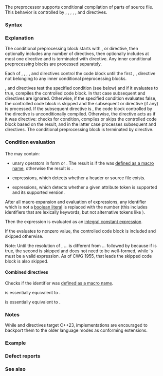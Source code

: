 {{title|Conditional inclusion}}
{{cpp/preprocessor/navbar}}
The preprocessor supports conditional compilation of parts of source file. This behavior is controlled by {{tt|#if}}, {{tt|#else}}, {{tt|#elif}}, {{tt|#ifdef}}, {{tt|#ifndef}}{{rev inl|since=c++23|, {{tt|#elifdef}}, {{tt|#elifndef}}}}, and {{tt|#endif}} directives.

===Syntax===
{{sdsc begin}}
{{sdsc|{{ttb|#if}} {{spar|expression}}|notes=&lt;nowiki/&gt;}}
{{sdsc|{{ttb|#ifdef}} {{spar|identifier}}|notes=&lt;nowiki/&gt;}}
{{sdsc|{{ttb|#ifndef}} {{spar|identifier}}|notes=&lt;nowiki/&gt;}}
{{sdsc|{{ttb|#elif}} {{spar|expression}}|notes=&lt;nowiki/&gt;}}
{{sdsc|{{ttb|#elifdef}} {{spar|identifier}}|notes={{mark since c++23}}}}
{{sdsc|{{ttb|#elifndef}} {{spar|identifier}}|notes={{mark since c++23}}}}
{{sdsc|{{ttb|#else}}|notes=&lt;nowiki/&gt;}}
{{sdsc|{{ttb|#endif}}|notes=&lt;nowiki/&gt;}}
{{sdsc end}}

===Explanation===
The conditional preprocessing block starts with {{tt|#if}}, {{tt|#ifdef}} or {{tt|#ifndef}} directive, then optionally includes any number of {{tt|#elif}}{{rev inl|since=c++23|, {{tt|#elifdef}}, or {{tt|#elifndef}}}} directives, then optionally includes at most one {{tt|#else}} directive and is terminated with {{tt|#endif}} directive. Any inner conditional preprocessing blocks are processed separately.

Each of {{tt|#if}}, {{tt|#ifdef}}, {{tt|#ifndef}}, {{tt|#elif}}{{rev inl|since=c++23|, {{tt|#elifdef}}, {{tt|#elifndef}}}}, and {{tt|#else}} directives control the code block until the first {{tt|#elif}}{{rev inl|since=c++23|, {{tt|#elifdef}}, {{tt|#elifndef}}}}, {{tt|#else}}, {{tt|#endif}} directive not belonging to any inner conditional preprocessing blocks.

{{tt|#if}}, {{tt|#ifdef}} and {{tt|#ifndef}} directives test the specified condition (see below) and if it evaluates to true, compiles the controlled code block. In that case subsequent {{tt|#else}}{{rev inl|since=c++23|, {{tt|#elifdef}}, {{tt|#elifndef}},}} and {{tt|#elif}} directives are ignored. Otherwise, if the specified condition evaluates false, the controlled code block is skipped and the subsequent {{tt|#else}}{{rev inl|since=c++23|, {{tt|#elifdef}}, {{tt|#elifndef}},}} or {{tt|#elif}} directive (if any) is processed. If the subsequent directive is {{tt|#else}}, the code block controlled by the {{tt|#else}} directive is unconditionally compiled. Otherwise, the {{tt|#elif}}{{rev inl|since=c++23|, {{tt|#elifdef}}, or {{tt|#elifndef}}}} directive acts as if it was {{tt|#if}} directive: checks for condition, compiles or skips the controlled code block based on the result, and in the latter case processes subsequent {{tt|#elif}}{{rev inl|since=c++23|, {{tt|#elifdef}}, {{tt|#elifndef}},}} and {{tt|#else}} directives. The conditional preprocessing block is terminated by {{tt|#endif}} directive.

===Condition evaluation===

===={{c/core|#if, #elif}}====
The {{spar|expression}} may contain:
* unary operators in form {{ttb|defined}}{{nbsp}}{{spar|identifier}} or {{ttb|defined (}}{{spar|identifier}}{{ttb|)}}. The result is {{c|1}} if the {{spar|identifier}} was [[cpp/preprocessor/replace|defined as a macro name]], otherwise the result is {{c|0}}. {{rev inl|since=c++17|{{tt|__has_­include}} {{rev inl|since=c++20|and {{tt|__has_cpp_attribute}}}} are treated as if they were the names of defined macros in this context.}}
* {{mark since c++17}} {{ltt|cpp/preprocessor/include|__has_include}} expressions, which detects whether a header or source file exists.
* {{mark since c++20}} {{ltt|cpp/feature_test#Attributes|__has_cpp_attribute}} expressions, which detects whether a given attribute token is supported and its supported version.

After all macro expansion and evaluation of {{tt|defined}}{{rev inl|since=c++17|, {{tt|__has_include}}}}{{rev inl|since=c++20|, and {{tt|__has_cpp_attribute}}}} expressions, any identifier which is not a [[cpp/language/bool_literal|boolean literal]] is replaced with the number {{c|0}} (this includes identifiers that are lexically keywords, but not alternative tokens like {{c|and}}).

Then the expression is evaluated as an [[cpp/language/constant expression#Integral constant expression|integral constant expression]].

If the {{spar|expression}} evaluates to nonzero value, the controlled code block is included and skipped otherwise.

Note: Until the resolution of {{cwg|1955}}, {{tt|#if ''cond1''}} ... {{tt|#elif ''cond2''}} is different from {{tt|#if ''cond1''}} ... {{tt|#else}} followed by {{tt|#if ''cond2''}} because if {{tti|cond1}} is true, the second {{tt|#if}} is skipped and {{tti|cond2}} does not need to be well-formed, while {{tt|#elif}}'s {{tti|cond2}} must be a valid expression. As of CWG 1955, {{tt|#elif}} that leads the skipped code block is also skipped.

====Combined directives====
Checks if the identifier was [[cpp/preprocessor/replace|defined as a macro name]].

{{tt|#ifdef}}{{nbsp}}{{spar|identifier}} is essentially equivalent to {{tt|#if defined}}{{nbsp}}{{spar|identifier}}.

{{tt|#ifndef}}{{nbsp}}{{spar|identifier}} is essentially equivalent to {{tt|#if !defined}}{{nbsp}}{{spar|identifier}}.

{{rrev|since=c++23|
{{tt|#elifdef}}{{nbsp}}{{spar|identifier}} is essentially equivalent to {{tt|#elif defined}}{{nbsp}}{{spar|identifier}}.

{{tt|#elifndef}}{{nbsp}}{{spar|identifier}} is essentially equivalent to {{tt|#elif !defined}}{{nbsp}}{{spar|identifier}}.
}}

===Notes===
While {{tt|#elifdef}} and {{tt|#elifndef}} directives target C++23, implementations are encouraged to backport them to the older language modes as conforming extensions.

===Example===
{{example|
|code=
#define ABCD 2
#include &lt;iostream&gt;

int main()
{

#ifdef ABCD
    std::cout &lt;&lt; "1: yes\n";
#else
    std::cout &lt;&lt; "1: no\n";
#endif

#ifndef ABCD
    std::cout &lt;&lt; "2: no1\n";
#elif ABCD == 2
    std::cout &lt;&lt; "2: yes\n";
#else
    std::cout &lt;&lt; "2: no2\n";
#endif

#if !defined(DCBA) &amp;&amp; (ABCD &lt; 2*4-3)
    std::cout &lt;&lt; "3: yes\n";
#endif


// Note that if a compiler does not support C++23's #elifdef/#elifndef
// directives then the "unexpected" block (see below) will be selected.
#ifdef CPU
    std::cout &lt;&lt; "4: no1\n";
#elifdef GPU
    std::cout &lt;&lt; "4: no2\n";
#elifndef RAM
    std::cout &lt;&lt; "4: yes\n"; // expected block
#else
    std::cout &lt;&lt; "4: no!\n"; // unexpectedly selects this block by skipping
                             // unknown directives and "jumping" directly
                             // from "#ifdef CPU" to this "#else" block
#endif

// To fix the problem above we may conditionally define the
// macro ELIFDEF_SUPPORTED only if the C++23 directives
// #elifdef/#elifndef are supported.
#if 0
#elifndef UNDEFINED_MACRO
#define ELIFDEF_SUPPORTED
#else
#endif

#ifdef ELIFDEF_SUPPORTED
    #ifdef CPU
        std::cout &lt;&lt; "4: no1\n";
    #elifdef GPU
        std::cout &lt;&lt; "4: no2\n";
    #elifndef RAM
        std::cout &lt;&lt; "4: yes\n"; // expected block
    #else
        std::cout &lt;&lt; "4: no3\n";
    #endif
#else // when #elifdef unsupported use old verbose `#elif defined`
    #ifdef CPU
        std::cout &lt;&lt; "4: no1\n";
    #elif defined GPU
        std::cout &lt;&lt; "4: no2\n";
    #elif !defined RAM
        std::cout &lt;&lt; "4: yes\n"; // expected block
    #else
        std::cout &lt;&lt; "4: no3\n";
    #endif
#endif
}
|p=true
|output=
1: yes
2: yes
3: yes
4: no!
4: yes
}}

===Defect reports===
{{dr list begin}}
{{dr list item|wg=cwg|dr=1955|std=C++98|before=failed {{c/core|#elif}}'s expression was required to be valid|after=failed {{c/core|#elif}} is skipped}}
{{dr list end}}

===See also===
{{dsc begin}}
{{dsc see c|c/preprocessor/conditional|Conditional inclusion|nomono=true}}
{{dsc end}}

{{langlinks|ar|de|es|fr|it|ja|pt|ru|zh}}